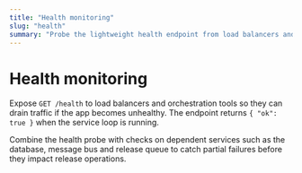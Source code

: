```yaml
---
title: "Health monitoring"
slug: "health"
summary: "Probe the lightweight health endpoint from load balancers and schedulers."
---
```


# Health monitoring

Expose `GET /health` to load balancers and orchestration tools so they can drain traffic if the app becomes unhealthy. The
endpoint returns `{ "ok": true }` when the service loop is running.

Combine the health probe with checks on dependent services such as the database, message bus and release queue to catch partial
failures before they impact release operations.
